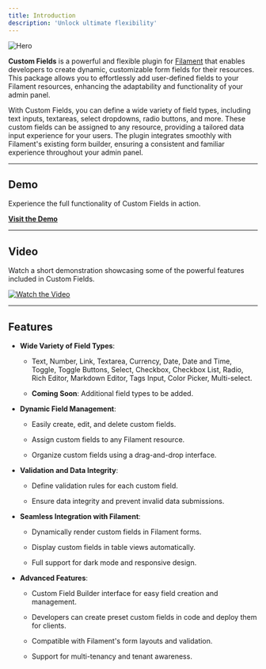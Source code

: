 ```yaml
---
title: Introduction
description: 'Unlock ultimate flexibility'
---
```


<img alt="Hero" classname="block dark:hidden" src="/images/hero-light.svg" />

**Custom Fields** is a powerful and flexible plugin for [Filament](https://filamentphp.com/) that enables developers to
create dynamic, customizable form fields for their resources. This package allows you to effortlessly add user-defined
fields to your Filament resources, enhancing the adaptability and functionality of your admin panel.

With Custom Fields, you can define a wide variety of field types, including text inputs, textareas, select dropdowns,
radio buttons, and more. These custom fields can be assigned to any resource, providing a tailored data input experience
for your users. The plugin integrates smoothly with Filament's existing form builder, ensuring a consistent and familiar
experience throughout your admin panel.

***

## Demo

Experience the full functionality of Custom Fields in action.

[**Visit the Demo**](https://relaticle.com)

***

## Video

Watch a short demonstration showcasing some of the powerful features included in Custom Fields.

[![Watch the Video](https://github.com/Relaticle/custom-fields-community/raw/main/docs/media/custom-fields-video-play-preview.png)](https://www.youtube.com/watch?v=mh65FMkXT_8)

***

## Features

* **Wide Variety of Field Types**:

  * Text, Number, Link, Textarea, Currency, Date, Date and Time, Toggle, Toggle Buttons, Select, Checkbox, Checkbox
    List, Radio, Rich Editor, Markdown Editor, Tags Input, Color Picker, Multi-select.

  * **Coming Soon**: Additional field types to be added.

* **Dynamic Field Management**:

  * Easily create, edit, and delete custom fields.

  * Assign custom fields to any Filament resource.

  * Organize custom fields using a drag-and-drop interface.

* **Validation and Data Integrity**:

  * Define validation rules for each custom field.

  * Ensure data integrity and prevent invalid data submissions.

* **Seamless Integration with Filament**:

  * Dynamically render custom fields in Filament forms.

  * Display custom fields in table views automatically.

  * Full support for dark mode and responsive design.

* **Advanced Features**:

  * Custom Field Builder interface for easy field creation and management.

  * Developers can create preset custom fields in code and deploy them for clients.

  * Compatible with Filament's form layouts and validation.

  * Support for multi-tenancy and tenant awareness.